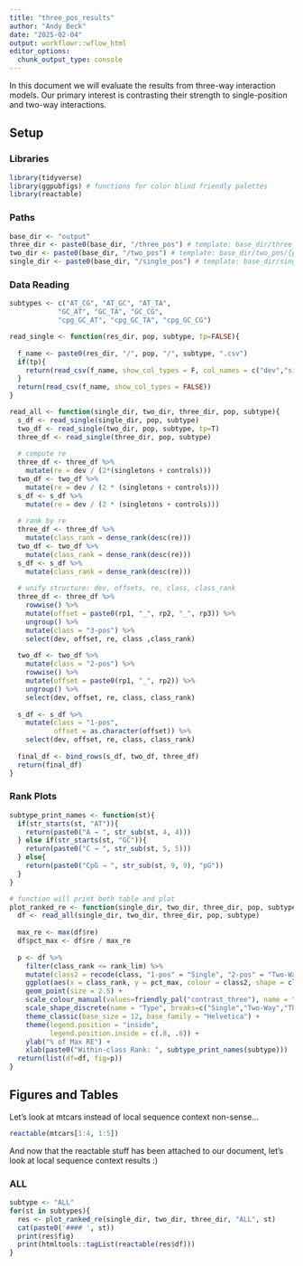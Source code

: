 ```yaml
---
title: "three_pos_results"
author: "Andy Beck"
date: "2025-02-04"
output: workflowr::wflow_html
editor_options:
  chunk_output_type: console
---
```


In this document we will evaluate the results from three-way interaction models. Our primary interest is contrasting their strength to single-position and two-way interactions.

## Setup

### Libraries

```r
library(tidyverse)
library(ggpubfigs) # functions for color blind friendly palettes
library(reactable)
```

### Paths

```r
base_dir <- "output" 
three_dir <- paste0(base_dir, "/three_pos") # template: base_dir/three_pos/{population}/{subtype}.csv
two_dir <- paste0(base_dir, "/two_pos") # template: base_dir/two_pos/{population}/{subtype}.csv
single_dir <- paste0(base_dir, "/single_pos") # template: base_dir/single_pos/{population}/{subtype}.csv
```

### Data Reading

```r
subtypes <- c("AT_CG", "AT_GC", "AT_TA",
            "GC_AT", "GC_TA", "GC_CG",
            "cpg_GC_AT", "cpg_GC_TA", "cpg_GC_CG")

read_single <- function(res_dir, pop, subtype, tp=FALSE){
  
  f_name <- paste0(res_dir, "/", pop, "/", subtype, ".csv")
  if(tp){
    return(read_csv(f_name, show_col_types = F, col_names = c("dev","singletons","controls","rp1","rp2")))
  }
  return(read_csv(f_name, show_col_types = FALSE))
}

read_all <- function(single_dir, two_dir, three_dir, pop, subtype){
  s_df <- read_single(single_dir, pop, subtype)
  two_df <- read_single(two_dir, pop, subtype, tp=T)
  three_df <- read_single(three_dir, pop, subtype)
  
  # compute re 
  three_df <- three_df %>%
    mutate(re = dev / (2*(singletons + controls)))
  two_df <- two_df %>%
    mutate(re = dev / (2 * (singletons + controls)))
  s_df <- s_df %>%
    mutate(re = dev / (2 * (singletons + controls)))
  
  # rank by re
  three_df <- three_df %>%
    mutate(class_rank = dense_rank(desc(re)))
  two_df <- two_df %>%
    mutate(class_rank = dense_rank(desc(re)))
  s_df <- s_df %>%
    mutate(class_rank = dense_rank(desc(re)))
  
  # unify structure: dev, offsets, re, class, class_rank
  three_df <- three_df %>%
    rowwise() %>%
    mutate(offset = paste0(rp1, "_", rp2, "_", rp3)) %>%
    ungroup() %>%
    mutate(class = "3-pos") %>%
    select(dev, offset, re, class ,class_rank) 
  
  two_df <- two_df %>%
    mutate(class = "2-pos") %>%
    rowwise() %>%
    mutate(offset = paste0(rp1, "_", rp2)) %>%
    ungroup() %>%
    select(dev, offset, re, class, class_rank)
  
  s_df <- s_df %>%
    mutate(class = "1-pos",
           offset = as.character(offset)) %>%
    select(dev, offset, re, class, class_rank)
  
  final_df <- bind_rows(s_df, two_df, three_df)
  return(final_df)
}
```

### Rank Plots

```r
subtype_print_names <- function(st){
  if(str_starts(st, "AT")){
    return(paste0("A → ", str_sub(st, 4, 4)))
  } else if(str_starts(st, "GC")){
    return(paste0("C → ", str_sub(st, 5, 5)))
  } else{
    return(paste0("CpG → ", str_sub(st, 9, 9), "pG"))
  }
}

# function will print both table and plot
plot_ranked_re <- function(single_dir, two_dir, three_dir, pop, subtype, rank_lim = 20){
  df <- read_all(single_dir, two_dir, three_dir, pop, subtype)
  
  max_re <- max(df$re)
  df$pct_max <- df$re / max_re
  
  p <- df %>%
    filter(class_rank <= rank_lim) %>%
    mutate(class2 = recode(class, "1-pos" = "Single", "2-pos" = "Two-Way", "3-pos" = "Three-Way")) %>%
    ggplot(aes(x = class_rank, y = pct_max, colour = class2, shape = class2)) +
    geom_point(size = 2.5) +
    scale_colour_manual(values=friendly_pal("contrast_three"), name = "Type", breaks=c("Single","Two-Way","Three-Way")) +
    scale_shape_discrete(name = "Type", breaks=c("Single","Two-Way","Three-Way")) +
    theme_classic(base_size = 12, base_family = "Helvetica") +
    theme(legend.position = "inside",
          legend.position.inside = c(.8, .8)) +
    ylab("% of Max RE") +
    xlab(paste0("Within-class Rank: ", subtype_print_names(subtype)))
  return(list(df=df, fig=p))
}
```

## Figures and Tables

Let's look at mtcars instead of local sequence context non-sense...

```r
reactable(mtcars[1:4, 1:5])
```

And now that the reactable stuff has been attached to our document, let's look at local sequence context results :)

### ALL

```r
subtype <- "ALL"
for(st in subtypes){
  res <- plot_ranked_re(single_dir, two_dir, three_dir, "ALL", st)
  cat(paste0('#### ', st))
  print(res$fig)
  print(htmltools::tagList(reactable(res$df)))
}
```

